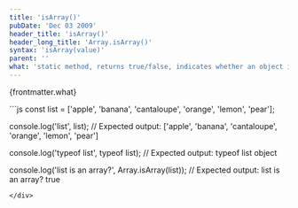 ```yaml
---
title: 'isArray()'
pubDate: 'Dec 03 2009'
header_title: 'isArray()'
header_long_title: 'Array.isArray()'
syntax: 'isArray(value)'
parent: ''
what: 'static method, returns true/false, indicates whether an object is an array'
---
```


{frontmatter.what}  

<div class="copy-to-clipboard-wrap" id="code-sample-01">
<CopyToClipboard id="code-sample-01"></CopyToClipboard>
```js
const list = ['apple', 'banana', 'cantaloupe', 'orange', 'lemon', 'pear'];

console.log('list', list);
// Expected output: ['apple', 'banana', 'cantaloupe', 'orange', 'lemon', 'pear']

console.log('typeof list', typeof list);
// Expected output: typeof list object

console.log('list is an array?', Array.isArray(list));
// Expected output: list is an array? true
```
</div>
